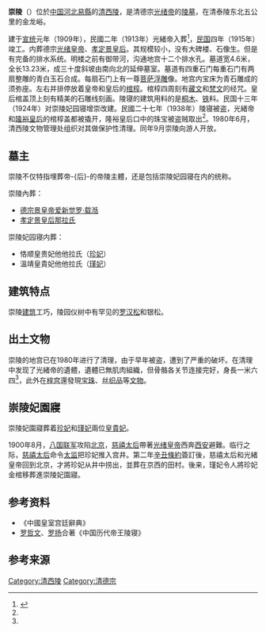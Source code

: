 {{文物保护单位
| 级别 = 全国
| 图片 = Chongling Tomb 20160907 (6).jpg
| 说明 = 清崇陵宝城明楼和石五供
| 名称 = 清西陵<br /><span style="font-size:smaller;">崇陵</span>
| 编号 = 1-180
| 分类 = 古墓葬
| 时代 = [[清|清]]
| 所在 = [[河北省|河北省]][[易县|易县]]
| 登录 = 1961年
| Cat = 河北全国重点文物保护单位
}}
'''崇陵'''（{{lang-mnc|ᠸᡝᠰᡳᡥᡠᠨ <br>ᠮᡠᠩᡤᠠᠨ|v=wesihun munggan}}）位於[[中華人民共和國|中国]][[河北|河北]][[易縣|易縣]]的[[清西陵|清西陵]]，是清德宗[[光绪帝|光绪帝]]的[[陵墓|陵墓]]，在清泰陵东北五公里的金龙峪。

建于[[宣统|宣统]]元年（1909年），民國二年（1913年）光緒帝入葬<ref name="dao">{{Cite web|title=光绪尸骨历史隐秘：崇陵曾被盗掘 盗走数百文物|url=http://www.chinanews.com/cul/news/2008/12-02/1470861.shtml|access-date=2019-11-11|archive-url=https://web.archive.org/web/20201119174848/http://www.chinanews.com/cul/news/2008/12-02/1470861.shtml|archive-date=2020-11-19|dead-url=no}}</ref>，[[民國紀年|民国]]四年（1915年）竣工。内葬德宗[[光绪帝|光绪皇帝]]、[[隆裕太后|孝定景皇后]]。其规模较小，没有大碑楼、石像生。但是有完备的排水系统。明楼之前有御带河，沟通地宫十二个排水孔。墓道宽4.6米，全长13.23米，成三十度斜坡由南向北的延伸墓室。墓道有四重石门每重石门有两扇整雕的青白玉石合成。每扇石门上有一尊[[菩萨|菩萨]][[浮雕|浮雕]]像。地宫内宝床为青石雕成的须弥座。左右并排停放着皇帝和皇后的[[棺椁|棺椁]]。棺椁四周刻有[[藏文|藏文]]和[[梵文|梵文]]的经咒。皇后棺盖顶上刻有精美的石雕线刻画。陵寝的建筑用料的是[[桐木|桐木]]、[[铁|铁]]料。民国十三年（1924年）对崇陵妃园寝增崇改建。民國二十七年（1938年）陵寝被盗，光緒帝和[[隆裕太后|隆裕皇后]]的棺椁盖都被撬开，隆裕皇后口中的珠宝被盗贼取出<ref name="dao" />。1980年6月，清西陵文物管理处组织对其做保护性清理。同年9月崇陵向游人开放。

==墓主==
崇陵不仅特指埋葬帝-{后}-的帝陵主體，还是包括崇陵妃园寝在内的统称。

崇陵內葬：
*[[光绪帝|德宗景皇帝爱新觉罗·载湉]]
*[[隆裕皇后|孝定景皇后那拉氏]]

崇陵妃园寝内葬：
*恪顺皇贵妃他他拉氏（[[珍妃|珍妃]]）
*溫靖皇貴妃他他拉氏（[[瑾妃|瑾妃]]）

==建筑特点==
崇陵[[建筑|建筑]]工巧，陵园仪树中有罕见的[[罗汉松|罗汉松]]和银松。

==出土文物==
崇陵的地宫已在1980年进行了清理，由于早年被盗，遭到了严重的破坏。在清理中发现了光緒帝的遺體，遺體已無肌肉組織，但骨骼各关节连接完好，身長一米六四<ref name="dao" />，此外在[[梓宫|梓宫]]還發現[[宝珠|宝珠]]、[[丝织品|丝织品]]等[[文物|文物]]。

==崇陵妃園寢==
崇陵妃園寢葬着[[珍妃|珍妃]]和[[瑾妃|瑾妃]]兩位[[皇貴妃|皇貴妃]]。

1900年8月，[[八国联军|八国联军]]攻陷[[北京市|北京]]，[[慈禧太后|慈禧太后]]帶著[[光绪帝|光绪皇帝]]西奔[[西安市|西安]]避難。临行之际，[[慈禧太后|慈禧太后]]命令[[太监|太监]]把珍妃推入宫井。第二年[[辛丑條約|辛丑條約]]簽訂後，慈禧太后和光緒皇帝回到北京，才將珍妃从井中捞出，並葬在京西的田村。後来，瑾妃令人將珍妃金棺移葬進崇陵妃園寢。

==参考资料==
*《中國皇室宫廷辭典》
*[[罗哲文|罗哲文]]、[[罗扬|罗扬]]合著《中国历代帝王陵寝》

==参考来源==
{{reflist}}

{{清朝皇陵}}
{{Authority control}}
[[Category:清西陵|Category:清西陵]]
[[Category:清德宗|Category:清德宗]]